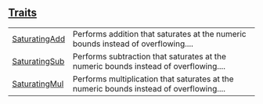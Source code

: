 
## [Traits](./core-num-traits-ops-saturating-traits)

| | |
|:---|:---|
| [SaturatingAdd](./core-num-traits-ops-saturating-SaturatingAdd) | Performs addition that saturates at the numeric bounds instead of overflowing.... |
| [SaturatingSub](./core-num-traits-ops-saturating-SaturatingSub) | Performs subtraction that saturates at the numeric bounds instead of overflowing.... |
| [SaturatingMul](./core-num-traits-ops-saturating-SaturatingMul) | Performs multiplication that saturates at the numeric bounds instead of overflowing.... |
